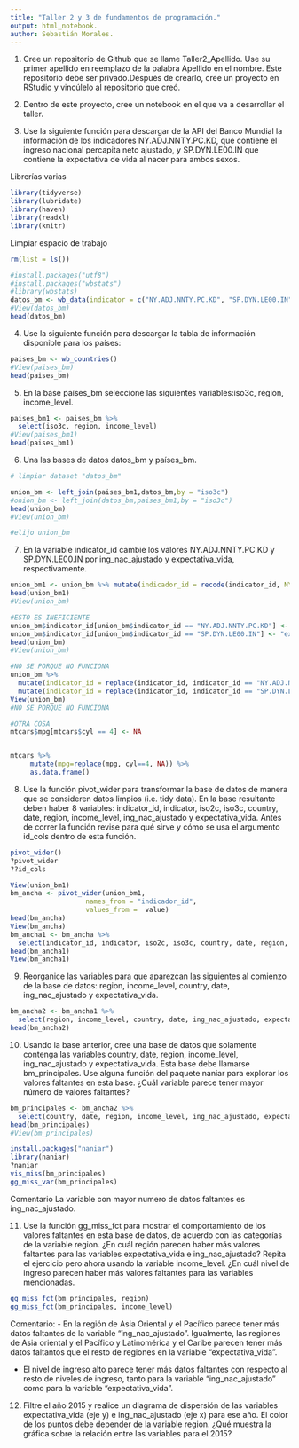 ```yaml
---
title: "Taller 2 y 3 de fundamentos de programación."
output: html_notebook.
author: Sebastián Morales.
---
```


1. Cree un repositorio de Github que se llame Taller2_Apellido. Use su primer apellido en reemplazo de la palabra Apellido en el nombre. Este repositorio debe ser privado.Después de crearlo, cree un proyecto en RStudio y vincúlelo al repositorio que creó.

2. Dentro de este proyecto, cree un notebook en el que va a desarrollar el taller.

3. Use la siguiente función para descargar de la API del Banco Mundial la información
de los indicadores NY.ADJ.NNTY.PC.KD, que contiene el ingreso nacional percapita
neto ajustado, y SP.DYN.LE00.IN que contiene la expectativa de vida al nacer para
ambos sexos.

Librerías varias
```r
library(tidyverse)
library(lubridate)
library(haven)
library(readxl)
library(knitr)
```
Limpiar espacio de trabajo
```r
rm(list = ls())
```


```r
#install.packages("utf8")
#install.packages("wbstats")
#library(wbstats)
datos_bm <- wb_data(indicator = c("NY.ADJ.NNTY.PC.KD", "SP.DYN.LE00.IN"), start_date = 2000, end_date = 2020, return_wide = FALSE)
#View(datos_bm)
head(datos_bm)
```

4. Use la siguiente función para descargar la tabla de información disponible para los
países:

```r
paises_bm <- wb_countries()
#View(paises_bm)
head(paises_bm)
```

5. En la base países_bm seleccione las siguientes variables:iso3c, region, income_level.

```r
paises_bm1 <- paises_bm %>%
  select(iso3c, region, income_level) 
#View(paises_bm1)
head(paises_bm1)
```

6. Una las bases de datos datos_bm y países_bm.
```r
# limpiar dataset "datos_bm"

union_bm <- left_join(paises_bm1,datos_bm,by = "iso3c")
#onion_bm <- left_join(datos_bm,paises_bm1,by = "iso3c")
head(union_bm)
#View(union_bm)

#elijo union_bm
```

7. En la variable indicator_id cambie los valores NY.ADJ.NNTY.PC.KD y SP.DYN.LE00.IN por ing_nac_ajustado y expectativa_vida, respectivamente.

```r
union_bm1 <- union_bm %>% mutate(indicador_id = recode(indicator_id, NY.ADJ.NNTY.PC.KD = "ing_nac_ajustado", SP.DYN.LE00.IN = "expectativa_vida"))
head(union_bm1)
#View(union_bm)
```


```r
#ESTO ES INEFICIENTE
union_bm$indicator_id[union_bm$indicator_id == "NY.ADJ.NNTY.PC.KD"] <- "ing_nac_ajustado"
union_bm$indicator_id[union_bm$indicator_id == "SP.DYN.LE00.IN"] <- "expectativa_vida"
head(union_bm)
#View(union_bm)
```

```r
#NO SE PORQUE NO FUNCIONA
union_bm %>%
  mutate(indicator_id = replace(indicator_id, indicator_id == "NY.ADJ.NNTY.PC.KD", "ing_nac_ajustado")) %>%
  mutate(indicator_id = replace(indicator_id, indicator_id == "SP.DYN.LE00.IN", "expectativa_vida"))
View(union_bm)
#NO SE PORQUE NO FUNCIONA
```

```r
#OTRA COSA
mtcars$mpg[mtcars$cyl == 4] <- NA


mtcars %>%
     mutate(mpg=replace(mpg, cyl==4, NA)) %>%
     as.data.frame()
```

8. Use la función pivot_wider para transformar la base de datos de manera que se consideren datos limpios (i.e. tidy data). En la base resultante deben haber 8 variables: indicator_id, indicator, iso2c, iso3c, country, date, region, income_level, ing_nac_ajustado y expectativa_vida. Antes de correr la función revise para qué sirve y cómo se usa el argumento id_cols dentro de esta función.

```r
pivot_wider()
?pivot_wider
??id_cols
```

```r
View(union_bm1)
bm_ancha <- pivot_wider(union_bm1,
                   names_from = "indicador_id", 
                   values_from =  value)
head(bm_ancha)
View(bm_ancha)
bm_ancha1 <- bm_ancha %>%
  select(indicator_id, indicator, iso2c, iso3c, country, date, region, income_level, ing_nac_ajustado, expectativa_vida) 
head(bm_ancha1)
View(bm_ancha1)
```

9. Reorganice las variables para que aparezcan las siguientes al comienzo de la base de datos: region, income_level, country, date, ing_nac_ajustado y expectativa_vida.
```r
bm_ancha2 <- bm_ancha1 %>%
  select(region, income_level, country, date, ing_nac_ajustado, expectativa_vida, indicator_id, indicator, iso2c, iso3c)
head(bm_ancha2)
```

10. Usando la base anterior, cree una base de datos que solamente contenga las variables country, date, region, income_level, ing_nac_ajustado y expectativa_vida. Esta base debe llamarse bm_principales. Use alguna función del paquete naniar para explorar los valores faltantes en esta base. ¿Cuál variable parece tener mayor número de valores faltantes?
```r
bm_principales <- bm_ancha2 %>%
  select(country, date, region, income_level, ing_nac_ajustado, expectativa_vida)
head(bm_principales)
#View(bm_principales)
```

```r
install.packages("naniar")
library(naniar)
?naniar
vis_miss(bm_principales)
gg_miss_var(bm_principales)
```
Comentario
La variable con mayor numero de datos faltantes es ing_nac_ajustado.

11. Use la función gg_miss_fct para mostrar el comportamiento de los valores faltantes en esta base de datos, de acuerdo con las categorías de la variable region. ¿En cuál región parecen haber más valores faltantes para las variables expectativa_vida e ing_nac_ajustado? Repita el ejercicio pero ahora usando la variable income_level. ¿En cuál nivel de ingreso parecen haber más valores faltantes para las variables mencionadas.

```r
gg_miss_fct(bm_principales, region)
gg_miss_fct(bm_principales, income_level)
```
Comentario:
- En la región de Asia Oriental y el Pacífico parece tener más datos faltantes de la variable "ing_nac_ajustado". Igualmente, las regiones de Asia oriental y el Pacífico y Latinomérica y el Caribe parecen tener más datos faltantos que el resto de regiones en la variable "expectativa_vida".

- El nivel de ingreso alto parece tener más datos faltantes con respecto al resto de niveles de ingreso, tanto para la variable "ing_nac_ajustado" como para la variable "expectativa_vida".

12. Filtre el año 2015 y realice un diagrama de dispersión de las variables expectativa_vida (eje y) e ing_nac_ajustado (eje x) para ese año. El color de los puntos debe depender de la variable region. ¿Qué muestra la gráfica sobre la relación entre las variables para el 2015?

```r

```

